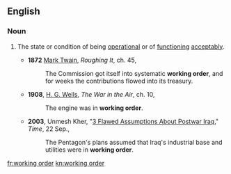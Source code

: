 ==English==

===Noun===
{{en-noun|sg=[[working]] [[order]]|-}}

# {{context|especially of [[machinery]]}} The state or condition of being [[operational]] or of [[function]]ing [[acceptably]].
#*'''1872''' [[w:Mark_Twain|Mark Twain]], ''Roughing It'', ch. 45,
#*:The Commission got itself into systematic '''working order''', and for weeks the contributions flowed into its treasury.
#*'''1908''', [[w:G._G._Wells|H. G. Wells]], ''The War in the Air'', ch. 10,
#*:The engine was in '''working order'''.
#*'''2003''', Unmesh Kher, "[http://www.time.com/time/magazine/article/0,9171,1005708,00.html 3 Flawed Assumptions About Postwar Iraq]," ''Time'', 22 Sep.,
#*:The Pentagon's plans assumed that Iraq's industrial base and utilities were in '''working order'''.

[[fr:working order]]
[[kn:working order]]